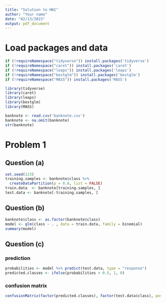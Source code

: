 ```yaml
---
title: "Solution to HW1"
author: "Your name"
date: "02/13/2023"
output: pdf_document
---
```


# Load packages and data
```r
if (!requireNamespace("tidyverse")) install.packages('tidyverse')
if (!requireNamespace("caret")) install.packages('caret')
if (!requireNamespace("leaps")) install.packages('leaps')
if (!requireNamespace("bestglm")) install.packages('bestglm')
if (!requireNamespace("MASS")) install.packages('MASS')

library(tidyverse)
library(caret)
library(leaps)
library(bestglm)
library(MASS)
```

```r
banknote <- read.csv('banknote.csv')
banknote <- na.omit(banknote)
str(banknote)
```

# Problem 1
## Question (a)
```r
set.seed(123)
training.samples <- banknote$class %>% 
  createDataPartition(p = 0.8, list = FALSE)
train.data  <- banknote[training.samples, ]
test.data <- banknote[-training.samples, ]
```


## Question (b)
```r
banknote$class <- as.factor(banknote$class)
model <- glm(class ~ . , data = train.data, family = binomial)
summary(model)
```

## Question (c)
### prediction
```r
probabilities <- model %>% predict(test.data, type = "response")
predicted.classes <- ifelse(probabilities > 0.5, 1, 0)
```

### confusion matrix
```r
confusionMatrix(factor(predicted.classes), factor(test.data$class), positive = '1')
```
